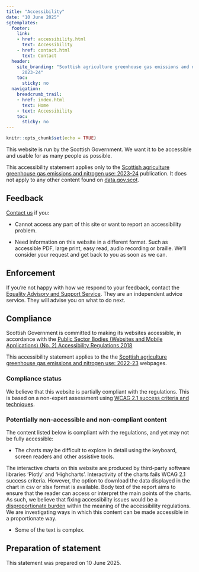 ---
title: "Accessibility"
date: "10 June 2025"
sgtemplates:
  footer:
    link:
    - href: accessibility.html
      text: Accessibility
    - href: contact.html
      text: Contact
  header:
    site_branding: "Scottish agriculture greenhouse gas emissions and nitrogen use:
      2023-24"
    toc:
      sticky: no
  navigation:
    breadcrumb_trail:
    - href: index.html
      text: Home
    - text: Accessibility
    toc:
      sticky: no
---

```{r setup, include = FALSE}
knitr::opts_chunk$set(echo = TRUE)
```

This website is run by the Scottish Government. We want it to be accessible and usable for as many people as possible.

This accessibility statement applies only to the <a href ="https://data.gov.scot/scottish-agriculture-greenhouse-gas-emissions-nitrogen-use-2023-24" target ="_blank">Scottish agriculture greenhouse gas emissions and nitrogen use: 2023-24</a> publication. It does not apply to any other content found on <a href ="https://data.gov.scot/" target ="_blank">data.gov.scot</a>.

## Feedback

<a href =feedback.html>Contact us</a> if you:

-   Cannot access any part of this site or want to report an accessibility problem.

-   Need information on this website in a different format. Such as accessible PDF, large print, easy read, audio recording or braille. We'll consider your request and get back to you as soon as we can.

## Enforcement

If you're not happy with how we respond to your feedback, contact the <a href ="https://www.equalityadvisoryservice.com/" target ="_blank">Equality Advisory and Support Service</a>. They are an independent advice service. They will advise you on what to do next.

## Compliance

Scottish Government is committed to making its websites accessible, in accordance with the <a href ="https://www.legislation.gov.uk/uksi/2018/952/regulation/4/made" target ="_blank">Public Sector Bodies (Websites and Mobile Applications) (No. 2) Accessibility Regulations 2018</a>

This accessibility statement applies to the the <a href ="https://data.gov.scot/scottish-agriculture-greenhouse-gas-emissions-nitrogen-use-2022-23/contact" target ="_blank">Scottish agriculture greenhouse gas emissions and nitrogen use: 2022-23</a> webpages.

### Compliance status

We believe that this website is partially compliant with the regulations. This is based on a non-expert assessment using <a href ="https://www.w3.org/WAI/WCAG21/quickref" target ="_blank">WCAG 2.1 success criteria and techniques</a>.

### Potentially non-accessible and non-compliant content

The content listed below is compliant with the regulations, and yet may not be fully accessible:

-   The charts may be difficult to explore in detail using the keyboard, screen readers and other assistive tools.

The interactive charts on this website are produced by third-party software libraries 'Plotly' and 'Highcharts'. Interactivity of the charts fails WCAG 2.1 success criteria. However, the option to download the data displayed in the chart in csv or xlsx format is available. Body text of the report aims to ensure that the reader can access or interpret the main points of the charts. As such, we believe that fixing accessibility issues would be a <a href ="https://www.legislation.gov.uk/uksi/2018/952/regulation/7/made" target ="_blank">disproportionate burden</a> within the meaning of the accessibility regulations. We are investigating ways in which this content can be made accessible in a proportionate way.

-   Some of the text is complex.

## Preparation of statement

This statement was prepared on 10 June 2025.

<br></br>
